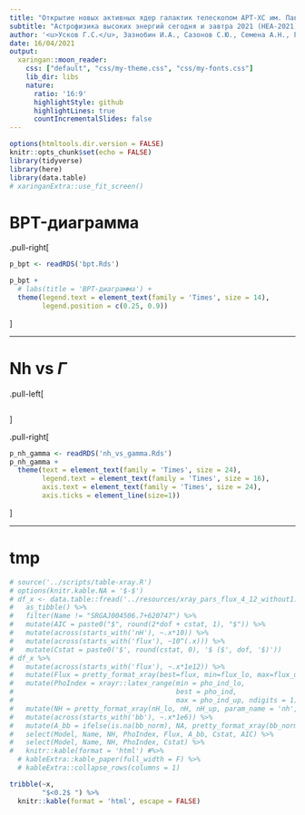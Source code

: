 ```yaml
---
title: "Открытие новых активных ядер галактик телескопом АРТ-ХС им. Павлинского и их исследование по данным СРГ/еРОЗИТА, Саянского 1.6 м телескопа и Российско-турецкого 1.5 м телескопа"
subtitle: "Астрофизика высоких энергий сегодня и завтра 2021 (HEA-2021)"
author: '<u>Усков Г.С.</u>, Зазнобин И.А., Сазонов С.Ю., Семена А.Н., Гильфанов М.Р., Буренин Р.А., Еселевич М.В., Кривонос Р.А., Ляпин А.Р., Медведев П.С., Хорунжев Г.А., Сюняев Р.А. <a href="mailto:uskov@cosmos.ru"> uskov@cosmos.ru</a>'
date: 16/04/2021
output:
  xaringan::moon_reader:
    css: ["default", "css/my-theme.css", "css/my-fonts.css"]
    lib_dir: libs
    nature:
      ratio: '16:9'
      highlightStyle: github
      highlightLines: true
      countIncrementalSlides: false
---
```


```r
options(htmltools.dir.version = FALSE)
knitr::opts_chunk$set(echo = FALSE)
library(tidyverse)
library(here)
library(data.table)
# xaringanExtra::use_fit_screen()

```


# BPT-диаграмма


.pull-right[
```r

p_bpt <- readRDS('bpt.Rds') 

p_bpt + 
  # labs(title = 'BPT-диаграмма') + 
  theme(legend.text = element_text(family = 'Times', size = 14),
        legend.position = c(0.25, 0.9))
```
]

---

# Nh vs $\Gamma$

.pull-left[
```r
```


]

.pull-right[
```r
p_nh_gamma <- readRDS('nh_vs_gamma.Rds')
p_nh_gamma +
  theme(text = element_text(family = 'Times', size = 24),
        legend.text = element_text(family = 'Times', size = 16),
        axis.text = element_text(family = 'Times', size = 24),
        axis.ticks = element_line(size=1))
```
]

---

# tmp

```r
# source('../scripts/table-xray.R')
# options(knitr.kable.NA = '$-$')
# df_x <- data.table::fread('../resources/xray_pars_flux_4_12_without1.3.csv') %>% 
#   as_tibble() %>% 
#   filter(Name != "SRGAJ004506.7+620747") %>% 
#   mutate(AIC = paste0("$", round(2*dof + cstat, 1), "$")) %>% 
#   mutate(across(starts_with('nH'), ~.x*10)) %>% 
#   mutate(across(starts_with('flux'), ~10^(.x))) %>% 
#   mutate(Cstat = paste0('$', round(cstat, 0), '$ ($', dof, '$)'))
# df_x %>%
#   mutate(across(starts_with('flux'), ~.x*1e12)) %>% 
#   mutate(Flux = pretty_format_xray(best=flux, min=flux_lo, max=flux_up, param_name = 'flux', par = list(flux=c(1,F)))) %>% 
#   mutate(PhoIndex = xrayr::latex_range(min = pho_ind_lo, 
#                                        best = pho_ind, 
#                                        max = pho_ind_up, ndigits = 1)) %>% 
#   mutate(NH = pretty_format_xray(nH_lo, nH, nH_up, param_name = 'nh', par = list(nh = c(1,F)))) %>% 
#   mutate(across(starts_with('bb'), ~.x*1e6)) %>% 
#   mutate(A_bb = ifelse(is.na(bb_norm), NA, pretty_format_xray(bb_norm_lo, bb_norm, bb_norm_up, 'bb', list(bb=c(1,F))))) %>% 
#   select(Model, Name, NH, PhoIndex, Flux, A_bb, Cstat, AIC) %>% 
#   select(Model, Name, NH, PhoIndex, Cstat) %>% 
#   knitr::kable(format = 'html') #%>% 
  # kableExtra::kable_paper(full_width = F) %>% 
  # kableExtra::collapse_rows(columns = 1)


```

```r
tribble(~x,
        "$<0.2$ ") %>% 
  knitr::kable(format = 'html', escape = FALSE)
```

